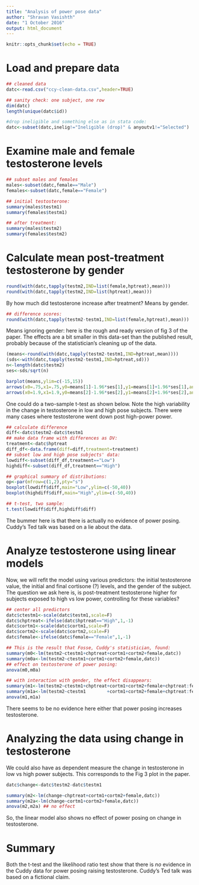 ```yaml
---
title: "Analysis of power pose data"
author: "Shravan Vasishth"
date: "1 October 2016"
output: html_document
---
```


```r
knitr::opts_chunk$set(echo = TRUE)
```

# Load and prepare data

```r
## cleaned data
datc<-read.csv("ccy-clean-data.csv",header=TRUE)

## sanity check: one subject, one row
dim(datc)
length(unique(datc$id))

#drop ineligible and something else as in stata code:
datc<-subset(datc,inelig!="Ineligible (drop)" & anyoutv1!="Selected")
```

# Examine male and female testosterone levels

```r
## subset males and females
males<-subset(datc,female=="Male")
females<-subset(datc,female=="Female")

## initial testosterone:
summary(males$testm1)
summary(females$testm1)

## after treatment:
summary(males$testm2)
summary(females$testm2)
```

# Calculate mean post-treatment testosterone by gender

```r
round(with(datc,tapply(testm2,IND=list(female,hptreat),mean)))
round(with(datc,tapply(testm2,IND=list(hptreat),mean)))
```

By how much did testosterone increase after treatment? Means by gender.

```r
## difference scores:
round(with(datc,tapply(testm2-testm1,IND=list(female,hptreat),mean)))
```

Means ignoring gender: here is the rough and ready version of fig 3 of the paper.
The effects are a bit smaller in this data-set than the published result, probably because of the statistician's cleaning up of the data.

```r
(means<-round(with(datc,tapply(testm2-testm1,IND=hptreat,mean))))
(sds<-with(datc,tapply(testm2-testm1,IND=hptreat,sd)))
n<-length(datc$testm2)
ses<-sds/sqrt(n)

barplot(means,ylim=c(-15,15))
arrows(x0=.75,x1=.75,y0=means[1]-1.96*ses[1],y1=means[1]+1.96*ses[1],angle=90,code=3)
arrows(x0=1.9,x1=1.9,y0=means[2]-1.96*ses[2],y1=means[2]+1.96*ses[2],angle=90,code=3)
```

One could do a two-sample t-test as shown below. Note the high variability in the change in testosterone in low and high pose subjects. There were many cases where testosterone went down post high-power power. 

```r
## calculate difference
diff<-datc$testm2-datc$testm1
## make data frame with differences as DV:
treatment<-datc$hptreat
diff_df<-data.frame(diff=diff,treatment=treatment)
## subset low and high pose subjects' data:
lowdiff<-subset(diff_df,treatment=="Low")
highdiff<-subset(diff_df,treatment=="High")

## graphical summary of distributions:
op<-par(mfrow=c(1,2),pty="s")
boxplot(lowdiff$diff,main="Low",ylim=c(-50,40))
boxplot(highdiff$diff,main="High",ylim=c(-50,40))

## t-test, two sample:
t.test(lowdiff$diff,highdiff$diff)
```

The bummer here is that there is actually no evidence of power posing. 
Cuddy's Ted talk was based on a lie about the data.

# Analyze testosterone using linear models

Now, we will refit the model using various predictors: the initial 
testosterone value, the initial and final cortisone (?) levels, and 
the gender of the subject. The question we ask here is, is post-treatment
testosterone higher for subjects exposed to high vs low power, controlling
for these variables?

```r
## center all predictors
datc$ctestm1<-scale(datc$testm1,scale=F)
datc$chptreat<-ifelse(datc$hptreat=="High",1,-1)
datc$cortm1<-scale(datc$cortm1,scale=F)
datc$cortm2<-scale(datc$cortm2,scale=F)
datc$female<-ifelse(datc$female=="Female",1,-1)

## This is the result that Fosse, Cuddy's statistician, found:
summary(m0<-lm(testm2~ctestm1+chptreat+cortm1+cortm2+female,datc))
summary(m0a<-lm(testm2~ctestm1+cortm1+cortm2+female,datc))
## effect on testosterone of power posing:
anova(m0,m0a)

## with interaction with gender, the effect disappears:
summary(m1<-lm(testm2~ctestm1+chptreat+cortm1+cortm2+female+chptreat:female,datc))
summary(m1a<-lm(testm2~ctestm1        +cortm1+cortm2+female+chptreat:female,datc))
anova(m1,m1a)
```

There seems to be no evidence here either that power posing increases testosterone.

# Analyzing the data using change in testosterone

We could also have as dependent measure the change in testosterone in low vs high power subjects. This corresponds to the Fig 3 plot in the paper.

```r
datc$change<-datc$testm2-datc$testm1

summary(m2<-lm(change~chptreat+cortm1+cortm2+female,datc))
summary(m2a<-lm(change~cortm1+cortm2+female,datc))
anova(m2,m2a) ## no effect
```

So, the linear model also shows no effect of power posing on change in testosterone.

# Summary

Both the t-test and the likelihood ratio test show that there is *no* evidence in the Cuddy data for power posing raising testosterone. Cuddy's Ted talk was based on a fictional claim.
